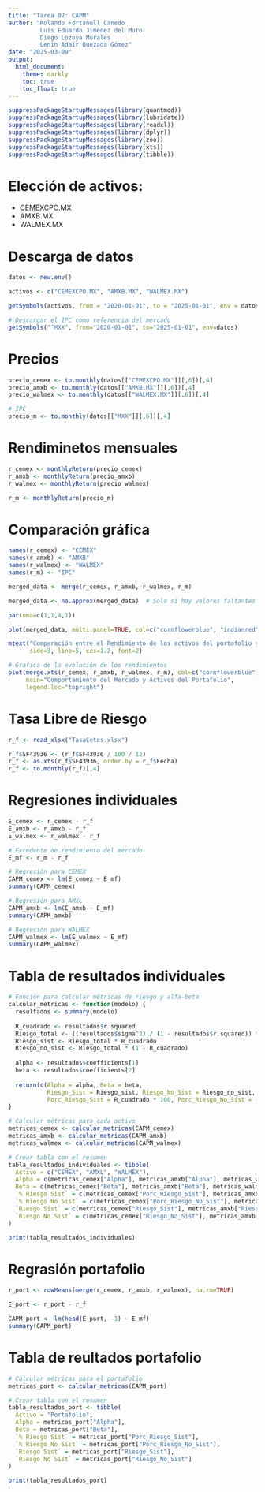 ```yaml
---
title: "Tarea 07: CAPM"
author: "Rolando Fortanell Canedo
         Luis Eduardo Jiménez del Muro
         Diego Lozoya Morales
         Lenin Adair Quezada Gómez"
date: "2025-03-09"
output: 
  html_document:
    theme: darkly
    toc: true
    toc_float: true
---
```


```r
suppressPackageStartupMessages(library(quantmod))
suppressPackageStartupMessages(library(lubridate))
suppressPackageStartupMessages(library(readxl))
suppressPackageStartupMessages(library(dplyr))
suppressPackageStartupMessages(library(zoo))
suppressPackageStartupMessages(library(xts))
suppressPackageStartupMessages(library(tibble))
```

# Elección de activos:

- CEMEXCPO.MX
- AMXB.MX
- WALMEX.MX

# Descarga de datos

```r
datos <- new.env()

activos <- c("CEMEXCPO.MX", "AMXB.MX", "WALMEX.MX")

getSymbols(activos, from = "2020-01-01", to = "2025-01-01", env = datos)

# Descargar el IPC como referencia del mercado
getSymbols("^MXX", from="2020-01-01", to="2025-01-01", env=datos)
```

# Precios

```r
precio_cemex <- to.monthly(datos[["CEMEXCPO.MX"]][,6])[,4]
precio_amxb <- to.monthly(datos[["AMXB.MX"]][,6])[,4]
precio_walmex <- to.monthly(datos[["WALMEX.MX"]][,6])[,4]

# IPC
precio_m <- to.monthly(datos[["MXX"]][,6])[,4]
```

# Rendiminetos mensuales

```r
r_cemex <- monthlyReturn(precio_cemex)
r_amxb <- monthlyReturn(precio_amxb)
r_walmex <- monthlyReturn(precio_walmex)

r_m <- monthlyReturn(precio_m)
```

# Comparación gráfica

```r
names(r_cemex) <- "CEMEX"
names(r_amxb) <- "AMXB"
names(r_walmex) <- "WALMEX"
names(r_m) <- "IPC"
```

```r
merged_data <- merge(r_cemex, r_amxb, r_walmex, r_m)

merged_data <- na.approx(merged_data)  # Solo si hay valores faltantes

par(oma=c(1,1,4,1))

plot(merged_data, multi.panel=TRUE, col=c("cornflowerblue", "indianred", "darkseagreen", "dimgray"), main="")

mtext("Comparación entre el Rendimiento de los activos del portafolio y el IPC", 
      side=3, line=5, cex=1.2, font=2) 
```

```r
# Grafica de la evolución de los rendimientos
plot(merge.xts(r_cemex, r_amxb, r_walmex, r_m), col=c("cornflowerblue", "indianred", "darkseagreen", "dimgray"),
     main="Comportamiento del Mercado y Activos del Portafolio", 
     legend.loc="topright")
```

# Tasa Libre de Riesgo

```r
r_f <- read_xlsx("TasaCetes.xlsx")

r_f$SF43936 <- (r_f$SF43936 / 100 / 12)
r_f <- as.xts(r_f$SF43936, order.by = r_f$Fecha)
r_f <- to.monthly(r_f)[,4]
```

# Regresiones individuales

```r
E_cemex <- r_cemex - r_f
E_amxb <- r_amxb - r_f
E_walmex <- r_walmex - r_f

# Excedente de rendimiento del mercado
E_mf <- r_m - r_f
```

```r
# Regresión para CEMEX
CAPM_cemex <- lm(E_cemex ~ E_mf)
summary(CAPM_cemex)

# Regresión para AMXL
CAPM_amxb <- lm(E_amxb ~ E_mf)
summary(CAPM_amxb)

# Regresión para WALMEX
CAPM_walmex <- lm(E_walmex ~ E_mf)
summary(CAPM_walmex)
```

# Tabla de resultados individuales

```r
# Función para calcular métricas de riesgo y alfa-beta
calcular_metricas <- function(modelo) {
  resultados <- summary(modelo)
  
  R_cuadrado <- resultados$r.squared
  Riesgo_total <- ((resultados$sigma^2) / (1 - resultados$r.squared)) * 100
  Riesgo_sist <- Riesgo_total * R_cuadrado
  Riesgo_no_sist <- Riesgo_total * (1 - R_cuadrado)
  
  alpha <- resultados$coefficients[1]
  beta <- resultados$coefficients[2]
  
  return(c(Alpha = alpha, Beta = beta, 
           Riesgo_Sist = Riesgo_sist, Riesgo_No_Sist = Riesgo_no_sist,
           Porc_Riesgo_Sist = R_cuadrado * 100, Porc_Riesgo_No_Sist = (1 - R_cuadrado) * 100))
}
```

```r
# Calcular métricas para cada activo
metricas_cemex <- calcular_metricas(CAPM_cemex)
metricas_amxb <- calcular_metricas(CAPM_amxb)
metricas_walmex <- calcular_metricas(CAPM_walmex)

# Crear tabla con el resumen
tabla_resultados_individuales <- tibble(
  Activo = c("CEMEX", "AMXL", "WALMEX"),
  Alpha = c(metricas_cemex["Alpha"], metricas_amxb["Alpha"], metricas_walmex["Alpha"]),
  Beta = c(metricas_cemex["Beta"], metricas_amxb["Beta"], metricas_walmex["Beta"]),
  `% Riesgo Sist` = c(metricas_cemex["Porc_Riesgo_Sist"], metricas_amxb["Porc_Riesgo_Sist"], metricas_walmex["Porc_Riesgo_Sist"]),
  `% Riesgo No Sist` = c(metricas_cemex["Porc_Riesgo_No_Sist"], metricas_amxb["Porc_Riesgo_No_Sist"], metricas_walmex["Porc_Riesgo_No_Sist"]),
  `Riesgo Sist` = c(metricas_cemex["Riesgo_Sist"], metricas_amxb["Riesgo_Sist"], metricas_walmex["Riesgo_Sist"]),
  `Riesgo No Sist` = c(metricas_cemex["Riesgo_No_Sist"], metricas_amxb["Riesgo_No_Sist"], metricas_walmex["Riesgo_No_Sist"])
)

print(tabla_resultados_individuales)

```

# Regrasión portafolio

```r
r_port <- rowMeans(merge(r_cemex, r_amxb, r_walmex), na.rm=TRUE)

E_port <- r_port - r_f

CAPM_port <- lm(head(E_port, -1) ~ E_mf)
summary(CAPM_port)
```

# Tabla de reultados portafolio

```r
# Calcular métricas para el portafolio
metricas_port <- calcular_metricas(CAPM_port)

# Crear tabla con el resumen
tabla_resultados_port <- tibble(
  Activo = "Portafolio",
  Alpha = metricas_port["Alpha"],
  Beta = metricas_port["Beta"],
  `% Riesgo Sist` = metricas_port["Porc_Riesgo_Sist"],
  `% Riesgo No Sist` = metricas_port["Porc_Riesgo_No_Sist"],
  `Riesgo Sist` = metricas_port["Riesgo_Sist"],
  `Riesgo No Sist` = metricas_port["Riesgo_No_Sist"]
)

print(tabla_resultados_port)

```


